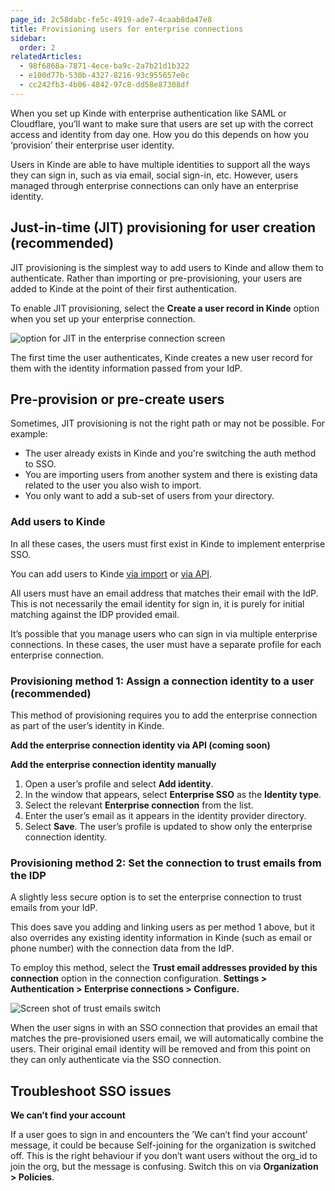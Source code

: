 ```yaml
---
page_id: 2c58dabc-fe5c-4919-ade7-4caab8da47e8
title: Provisioning users for enterprise connections
sidebar:
  order: 2
relatedArticles:
  - 98f6868a-7871-4ece-ba9c-2a7b21d1b322
  - e100d77b-530b-4327-8216-93c955657e0c
  - cc242fb3-4b06-4842-97c8-dd58e87308df
---
```


When you set up Kinde with enterprise authentication like SAML or Cloudflare, you’ll want to make sure that users are set up with the correct access and identity from day one. How you do this depends on how you ‘provision’ their enterprise user identity.

Users in Kinde are able to have multiple identities to support all the ways they can sign in, such as via email, social sign-in, etc. However, users managed through enterprise connections can only have an enterprise identity.

## Just-in-time (JIT) provisioning for user creation (recommended)

JIT provisioning is the simplest way to add users to Kinde and allow them to authenticate. Rather than importing or pre-provisioning, your users are added to Kinde at the point of their first authentication. 

To enable JIT provisioning, select the **Create a user record in Kinde** option when you set up your enterprise connection.

![option for JIT in the enterprise connection screen](https://imagedelivery.net/skPPZTHzSlcslvHjesZQcQ/74717fdb-d6d2-4f0b-dcf6-2aef95cb7600/public)

The first time the user authenticates, Kinde creates a new user record for them with the identity information passed from your IdP.

## Pre-provision or pre-create users

Sometimes, JIT provisioning is not the right path or may not be possible. For example:

- The user already exists in Kinde and you're switching the auth method to SSO.
- You are importing users from another system and there is existing data related to the user you also wish to import.
- You only want to add a sub-set of users from your directory.

### Add users to Kinde

In all these cases, the users must first exist in Kinde to implement enterprise SSO.

You can add users to Kinde [via import](/manage-users/add-and-edit/import-users-in-bulk/) or [via API](https://kinde.com/api/docs/?http#create-user/). 

All users must have an email address that matches their email with the IdP. This is not necessarily the email identity for sign in, it is purely for initial matching against the IDP provided email.

<Aside title="Users who sign on through multiple enterprise connections">

It’s possible that you manage users who can sign in via multiple enterprise connections. In these cases, the user must have a separate profile for each enterprise connection.

</Aside>

### Provisioning method 1: Assign a connection identity to a user (recommended)

This method of provisioning requires you to add the enterprise connection as part of the user’s identity in Kinde.

**Add the enterprise connection identity via API (coming soon)**

**Add the enterprise connection identity manually**

1. Open a user’s profile and select **Add identity**.
2. In the window that appears, select **Enterprise SSO** as the **Identity type**.
3. Select the relevant **Enterprise connection** from the list.
4. Enter the user’s email as it appears in the identity provider directory.
5. Select **Save**. The user’s profile is updated to show only the enterprise connection identity.

### Provisioning method 2: Set the connection to trust emails from the IDP

A slightly less secure option is to set the enterprise connection to trust emails from your IdP. 

This does save you adding and linking users as per method 1 above, but it also overrides any existing identity information in Kinde (such as email or phone number) with the connection data from the IdP.

To employ this method, select the **Trust email addresses provided by this connection** option in the connection configuration. **Settings > Authentication > Enterprise connections > Configure.**

![Screen shot of trust emails switch](https://imagedelivery.net/skPPZTHzSlcslvHjesZQcQ/92f20fc4-7dcb-4ce1-9fb2-74b4db67e200/public)

When the user signs in with an SSO connection that provides an email that matches the pre-provisioned users email, we will automatically combine the users. Their original email identity will be removed and from this point on they can only authenticate via the SSO connection.

## Troubleshoot SSO issues

**We can’t find your account**

If a user goes to sign in and encounters the ’We can’t find your account’ message, it could be because Self-joining for the organization is switched off. This is the right behaviour if you don’t want users without the org_id to join the org, but the message is confusing. Switch this on via  **Organization > Policies**.
